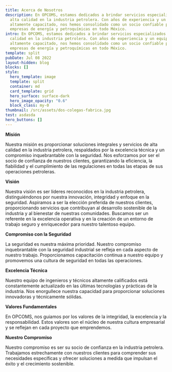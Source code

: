 ```yaml
---
title: Acerca de Nosotros
description: En OPCOMS, estamos dedicados a brindar servicios especializados de
  alta calidad en la industria petrolera. Con años de experiencia y un equipo
  altamente capacitado, nos hemos consolidado como un socio confiable para
  empresas de energía y petroquímicas en todo México.
intro: En OPCOMS, estamos dedicados a brindar servicios especializados de alta
  calidad en la industria petrolera. Con años de experiencia y un equipo
  altamente capacitado, nos hemos consolidado como un socio confiable para
  empresas de energía y petroquímicas en todo México.
template: split
pubDate: Jul 08 2022
layout-hidden: blog
blocks: []
style:
  hero_template: image
  template: split
  container: md
  card_template: grid
  hero_surface: surface-dark
  hero_image_opacity: "0.6"
  block_class: my-0
thumbnail: /src/assets/dos-colegas-fabrica.jpg
test: asdasda
hero_buttons: []
---
```

**Misión**

Nuestra misión es proporcionar soluciones integrales y servicios de alta calidad en la industria petrolera, respaldados por la excelencia técnica y un compromiso inquebrantable con la seguridad. Nos esforzamos por ser el socio de confianza de nuestros clientes, garantizando la eficiencia, la fiabilidad y el cumplimiento de las regulaciones en todas las etapas de sus operaciones petroleras.

**Visión**

Nuestra visión es ser líderes reconocidos en la industria petrolera, distinguiéndonos por nuestra innovación, integridad y enfoque en la seguridad. Aspiramos a ser la elección preferida de nuestros clientes, proporcionando servicios que contribuyan al desarrollo sostenible de la industria y al bienestar de nuestras comunidades. Buscamos ser un referente en la excelencia operativa y en la creación de un entorno de trabajo seguro y enriquecedor para nuestro talentoso equipo.

**Compromiso con la Seguridad**

La seguridad es nuestra máxima prioridad. Nuestro compromiso inquebrantable con la seguridad industrial se refleja en cada aspecto de nuestro trabajo. Proporcionamos capacitación continua a nuestro equipo y promovemos una cultura de seguridad en todas las operaciones.

**Excelencia Técnica**

Nuestro equipo de ingenieros y técnicos altamente calificados está constantemente actualizado en las últimas tecnologías y prácticas de la industria. Nos enorgullece nuestra capacidad para proporcionar soluciones innovadoras y técnicamente sólidas.

**Valores Fundamentales**

En OPCOMS, nos guiamos por los valores de la integridad, la excelencia y la responsabilidad. Estos valores son el núcleo de nuestra cultura empresarial y se reflejan en cada proyecto que emprendemos.

**Nuestro Compromiso**

Nuestro compromiso es ser su socio de confianza en la industria petrolera. Trabajamos estrechamente con nuestros clientes para comprender sus necesidades específicas y ofrecer soluciones a medida que impulsan el éxito y el crecimiento sostenible.
